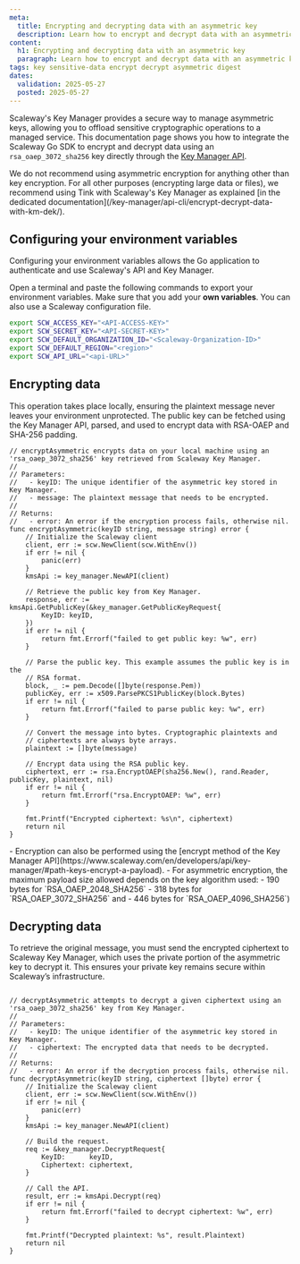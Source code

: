 ```yaml
---
meta:
  title: Encrypting and decrypting data with an asymmetric key
  description: Learn how to encrypt and decrypt data with an asymmetric key using Key Manager and the Scaleway Go SDK.
content:
  h1: Encrypting and decrypting data with an asymmetric key
  paragraph: Learn how to encrypt and decrypt data with an asymmetric key using Key Manager and the Scaleway Go SDK.
tags: key sensitive-data encrypt decrypt asymmetric digest
dates:
  validation: 2025-05-27
  posted: 2025-05-27
---
```


Scaleway's Key Manager provides a secure way to manage asymmetric keys, allowing you to offload sensitive cryptographic operations to a managed service. This documentation page shows you how to integrate the Scaleway Go SDK to encrypt and decrypt data using an `rsa_oaep_3072_sha256` key directly through the [Key Manager API](https://www.scaleway.com/en/developers/api/key-manager/).


<Message type="important">
    We do not recommend using asymmetric encryption for anything other than key encryption.
    For all other purposes (encrypting large data or files), we recommend using Tink with Scaleway's Key Manager as explained [in the dedicated documentation](/key-manager/api-cli/encrypt-decrypt-data-with-km-dek/).
</Message>

## Configuring your environment variables

Configuring your environment variables allows the Go application to authenticate and use Scaleway's API and Key Manager.

Open a terminal and paste the following commands to export your environment variables. Make sure that you add your **own variables**. You can also use a Scaleway configuration file.

  ```bash
  export SCW_ACCESS_KEY="<API-ACCESS-KEY>"
  export SCW_SECRET_KEY="<API-SECRET-KEY>"
  export SCW_DEFAULT_ORGANIZATION_ID="<Scaleway-Organization-ID>"
  export SCW_DEFAULT_REGION="<region>"
  export SCW_API_URL="<api-URL>"
  ```

## Encrypting data

This operation takes place locally, ensuring the plaintext message never leaves your environment unprotected. The public key can be fetched using the Key Manager API, parsed, and used to encrypt data with RSA-OAEP and SHA-256 padding.

```golang
// encryptAsymmetric encrypts data on your local machine using an 'rsa_oaep_3072_sha256' key retrieved from Scaleway Key Manager.
//
// Parameters:
//   - keyID: The unique identifier of the asymmetric key stored in Key Manager.
//   - message: The plaintext message that needs to be encrypted.
//
// Returns:
//   - error: An error if the encryption process fails, otherwise nil.
func encryptAsymmetric(keyID string, message string) error {
	// Initialize the Scaleway client
	client, err := scw.NewClient(scw.WithEnv())
	if err != nil {
		panic(err)
	}
	kmsApi := key_manager.NewAPI(client)

	// Retrieve the public key from Key Manager.
	response, err := kmsApi.GetPublicKey(&key_manager.GetPublicKeyRequest{
		KeyID: keyID,
	})
	if err != nil {
		return fmt.Errorf("failed to get public key: %w", err)
	}

	// Parse the public key. This example assumes the public key is in the
	// RSA format.
	block, _ := pem.Decode([]byte(response.Pem))
	publicKey, err := x509.ParsePKCS1PublicKey(block.Bytes)
	if err != nil {
		return fmt.Errorf("failed to parse public key: %w", err)
	}

	// Convert the message into bytes. Cryptographic plaintexts and
	// ciphertexts are always byte arrays.
	plaintext := []byte(message)

	// Encrypt data using the RSA public key.
	ciphertext, err := rsa.EncryptOAEP(sha256.New(), rand.Reader, publicKey, plaintext, nil)
	if err != nil {
		return fmt.Errorf("rsa.EncryptOAEP: %w", err)
	}

	fmt.Printf("Encrypted ciphertext: %s\n", ciphertext)
	return nil
}
```

<Message type="note">
    - Encryption can also be performed using the [encrypt method of the Key Manager API](https://www.scaleway.com/en/developers/api/key-manager/#path-keys-encrypt-a-payload).
    - For asymmetric encryption, the maximum payload size allowed depends on the key algorithm used:
	- 190 bytes for `RSA_OAEP_2048_SHA256`
	- 318 bytes for `RSA_OAEP_3072_SHA256` and 
	- 446 bytes for `RSA_OAEP_4096_SHA256`)
</Message>

## Decrypting data

To retrieve the original message, you must send the encrypted ciphertext to Scaleway Key Manager, which uses the private portion of the asymmetric key to decrypt it. This ensures your private key remains secure within
Scaleway’s infrastructure.

```golang

// decryptAsymmetric attempts to decrypt a given ciphertext using an 'rsa_oaep_3072_sha256' key from Key Manager.
//
// Parameters:
//   - keyID: The unique identifier of the asymmetric key stored in Key Manager.
//   - ciphertext: The encrypted data that needs to be decrypted.
//
// Returns:
//   - error: An error if the decryption process fails, otherwise nil.
func decryptAsymmetric(keyID string, ciphertext []byte) error {
	// Initialize the Scaleway client
	client, err := scw.NewClient(scw.WithEnv())
	if err != nil {
		panic(err)
	}
	kmsApi := key_manager.NewAPI(client)

	// Build the request.
	req := &key_manager.DecryptRequest{
		KeyID:      keyID,
		Ciphertext: ciphertext,
	}

	// Call the API.
	result, err := kmsApi.Decrypt(req)
	if err != nil {
		return fmt.Errorf("failed to decrypt ciphertext: %w", err)
	}

	fmt.Printf("Decrypted plaintext: %s", result.Plaintext)
	return nil
}
```
